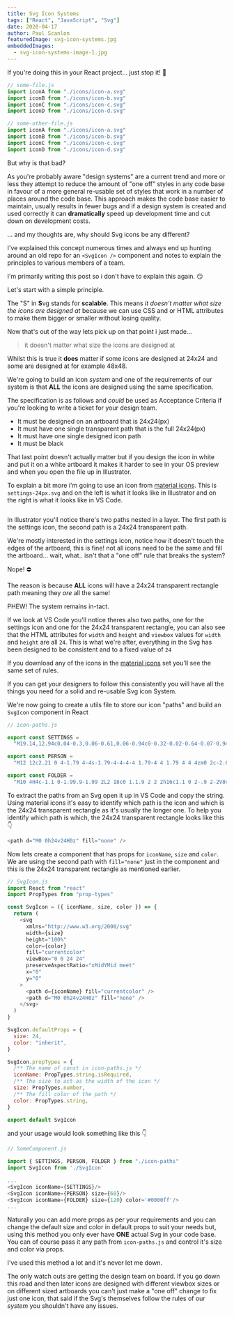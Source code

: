 ```yaml
---
title: Svg Icon Systems
tags: ["React", "JavaScript", "Svg"]
date: 2020-04-17
author: Paul Scanlon
featuredImage: svg-icon-systems.jpg
embeddedImages:
  - svg-icon-systems-image-1.jpg
---
```


If you're doing this in your React project... just stop it! 🛑

<Divider />

```javascript
// some-file.js
import iconA from "./icons/icon-a.svg"
import iconB from "./icons/icon-b.svg"
import iconC from "./icons/icon-c.svg"
import iconD from "./icons/icon-d.svg"
```

<Divider />

```javascript
// some-other-file.js
import iconA from "./icons/icon-a.svg"
import iconB from "./icons/icon-b.svg"
import iconC from "./icons/icon-c.svg"
import iconD from "./icons/icon-d.svg"
```

<Divider />

But why is that bad?

As you're probably aware "design systems" are a current trend and more or less they attempt to reduce the amount of "one off" styles in any code base in favour of a more general re-usable set of styles that work in a number of places around the code base. This approach makes the code base easier to maintain, usually results in fewer bugs and if a design system is created and used correctly it can **dramatically** speed up development time and cut down on development costs.

... and my thoughts are, why should Svg icons be any different?

I've explained this concept numerous times and always end up hunting around an old repo for an `<SvgIcon />` component and notes to explain the principles to various members of a team.

I'm primarily writing this post so i don't have to explain this again. 😏

Let's start with a simple principle.

The "S" in **S**vg stands for **scalable**. This means _it doesn't matter what size the icons are designed at_ because we can use CSS and or HTML attributes to make them bigger or smaller without losing quality.

Now that's out of the way lets pick up on that point i just made...

> it doesn't matter what size the icons are designed at

Whilst this is true it **does** matter if some icons are designed at 24x24 and some are designed at for example 48x48.

We're going to build an icon _system_ and one of the requirements of our system is that **ALL** the icons are designed using the same specification.

The specification is as follows and _could_ be used as Acceptance Criteria if you're looking to write a ticket for your design team.

- It must be designed on an artboard that is 24x24(px)
- It must have one single transparent path that is the full 24x24(px)
- It must have one single designed icon path
- It must be black

That last point doesn't actually matter but if you design the icon in white and put it on a white artboard it makes it harder to see in your OS preview and when you open the file up in Illustrator.

To explain a bit more i'm going to use an icon from [material icons](https://material.io/resources/icons/?style=baseline). This is `settings-24px.svg` and on the left is what it looks like in Illustrator and on the right is what it looks like in VS Code.

<Img fluid={props.embedded.image1.fluid} />

In Illustrator you'll notice there's two paths nested in a layer. The first path is the settings icon, the second path is a 24x24 transparent path.

We're mostly interested in the settings icon, notice how it doesn't touch the edges of the artboard, this is fine! not all icons need to be the same and fill the artboard... wait, what.. isn't that a "one off" rule that breaks the system?

Nope! ⛔

The reason is because **ALL** icons will have a 24x24 transparent rectangle path meaning they _are_ all the same!

PHEW! The system remains in-tact.

If we look at VS Code you'll notice theres also two paths, one for the settings icon and one for the 24x24 transparent rectangle, you can also see that the HTML attributes for `width` and `height` and `viewbox` values for `width` and `height` are all `24`. This is what we're after, everything in the Svg has been designed to be consistent and to a fixed value of `24`

If you download any of the icons in the [material icons](https://material.io/resources/icons/?style=baseline) set you'll see the same set of rules.

If you can get your designers to follow this consistently you will have all the things you need for a solid and re-usable Svg icon System.

We're now going to create a utils file to store our icon "paths" and build an `SvgIcon` component in React

<Divider />

```javascript
// icon-paths.js

export const SETTINGS =
  "M19.14,12.94c0.04-0.3,0.06-0.61,0.06-0.94c0-0.32-0.02-0.64-0.07-0.94l2.03-1.58c0.18-0.14,0.23-0.41,0.12-0.61 l-1.92-3.32c-0.12-0.22-0.37-0.29-0.59-0.22l-2.39,0.96c-0.5-0.38-1.03-0.7-1.62-0.94L14.4,2.81c-0.04-0.24-0.24-0.41-0.48-0.41 h-3.84c-0.24,0-0.43,0.17-0.47,0.41L9.25,5.35C8.66,5.59,8.12,5.92,7.63,6.29L5.24,5.33c-0.22-0.08-0.47,0-0.59,0.22L2.74,8.87 C2.62,9.08,2.66,9.34,2.86,9.48l2.03,1.58C4.84,11.36,4.8,11.69,4.8,12s0.02,0.64,0.07,0.94l-2.03,1.58 c-0.18,0.14-0.23,0.41-0.12,0.61l1.92,3.32c0.12,0.22,0.37,0.29,0.59,0.22l2.39-0.96c0.5,0.38,1.03,0.7,1.62,0.94l0.36,2.54 c0.05,0.24,0.24,0.41,0.48,0.41h3.84c0.24,0,0.44-0.17,0.47-0.41l0.36-2.54c0.59-0.24,1.13-0.56,1.62-0.94l2.39,0.96 c0.22,0.08,0.47,0,0.59-0.22l1.92-3.32c0.12-0.22,0.07-0.47-0.12-0.61L19.14,12.94z M12,15.6c-1.98,0-3.6-1.62-3.6-3.6 s1.62-3.6,3.6-3.6s3.6,1.62,3.6,3.6S13.98,15.6,12,15.6z"

export const PERSON =
  "M12 12c2.21 0 4-1.79 4-4s-1.79-4-4-4-4 1.79-4 4 1.79 4 4 4zm0 2c-2.67 0-8 1.34-8 4v2h16v-2c0-2.66-5.33-4-8-4z"

export const FOLDER =
  "M10 4H4c-1.1 0-1.99.9-1.99 2L2 18c0 1.1.9 2 2 2h16c1.1 0 2-.9 2-2V8c0-1.1-.9-2-2-2h-8l-2-2z"
```

<Divider />

To extract the paths from an Svg open it up in VS Code and copy the string. Using material icons it's easy to identify which path is the icon and which is the 24x24 transparent rectangle as it's usually the longer one. To help you identify which path is which, the 24x24 transparent rectangle looks like this 👇

<Divider />

```javascript
<path d="M0 0h24v24H0z" fill="none" />
```

<Divider />

Now lets create a component that has props for `iconName`, `size` and `color`. We are using the second path with `fill="none"` just in the component and this is the 24x24 transparent rectangle as mentioned earlier.

```javascript
// SvgIcon.js
import React from "react"
import PropTypes from "prop-types"

const SvgIcon = ({ iconName, size, color }) => {
  return (
    <svg
      xmlns="http://www.w3.org/2000/svg"
      width={size}
      height="100%"
      color={color}
      fill="currentcolor"
      viewBox="0 0 24 24"
      preserveAspectRatio="xMidYMid meet"
      x="0"
      y="0"
    >
      <path d={iconName} fill="currentcolor" />
      <path d="M0 0h24v24H0z" fill="none" />
    </svg>
  )
}

SvgIcon.defaultProps = {
  size: 24,
  color: "inherit",
}

SvgIcon.propTypes = {
  /** The name of const in icon-paths.js */
  iconName: PropTypes.string.isRequired,
  /** The size to act as the width of the icon */
  size: PropTypes.number,
  /** The fill color of the path */
  color: PropTypes.string,
}

export default SvgIcon
```

<Divider />

and your usage would look something like this 👇

<Divider />

```javascript
// SomeComponent.js

import { SETTINGS, PERSON, FOLDER } from "./icon-paths"
import SvgIcon from './SvgIcon'

...
<SvgIcon iconName={SETTINGS}/>
<SvgIcon iconName={PERSON} size={60}/>
<SvgIcon iconName={FOLDER} size={120} color='#0000ff'/>
...

```

Naturally you can add more props as per your requirements and you can change the default size and color in default props to suit your needs but, using this method you only ever have **ONE** actual Svg in your code base. You can of course pass it any path from `icon-paths.js` and control it's size and color via props.

I've used this method a lot and it's never let me down.

The only watch outs are getting the design team on board. If you go down this road and then later icons are designed with different viewbox sizes or on different sized artboards you can't just make a "one off" change to fix just one icon, that said if the Svg's themselves follow the rules of our _system_ you shouldn't have any issues.
